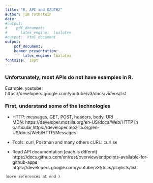 ```yaml
---
title: "R, API and OAUTH2"
author: jim rothstein
date: 
#output:  
#    pdf_document:
#      latex_engine:  lualatex  
#output:  html_document
output:
    pdf_document:
    beamer_presentation:
        latex_engine: lualatex
fontsize:  10pt
---
```



### Unfortunately, most APIs do not have examples in R.
Example:  youtube:     https://developers.google.com/youtube/v3/docs/videos/list


###   First, understand some of the technologies

-   HTTP: messages, GET, POST,  headers, body, URI  
    MDN: https://developer.mozilla.org/en-US/docs/Web/HTTP
    In particular,https://developer.mozilla.org/en-US/docs/Web/HTTP/Messages 

-   Tools:   curl, Postman and many others
    cURL:  curl.se

-   Read API documentation (each is differnt)
        https://docs.github.com/en/rest/overview/endpoints-available-for-github-apps
        https://developers.google.com/youtube/v3/docs/playlists/list

```
(more references at end )
```




